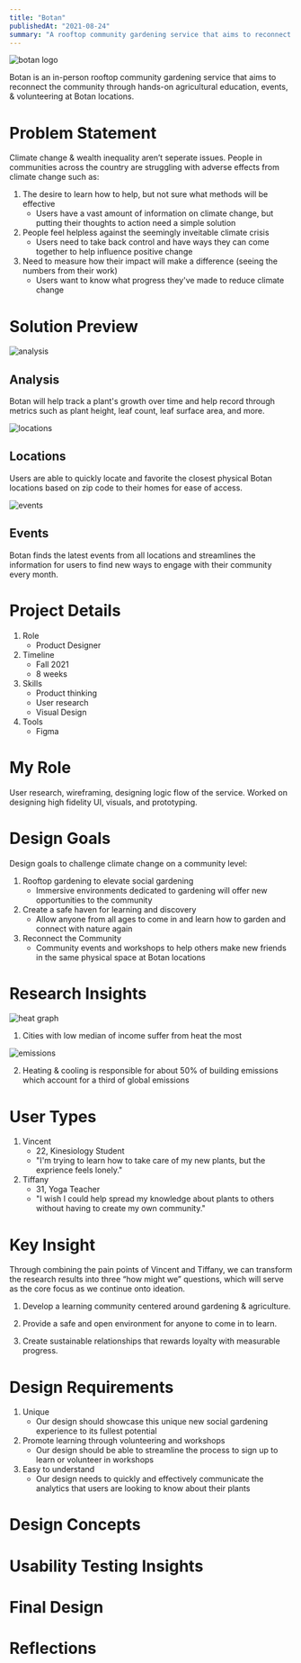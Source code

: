 ```yaml
---
title: "Botan"
publishedAt: "2021-08-24"
summary: "A rooftop community gardening service that aims to reconnect the community through hands-on agricultural education, events, & volunteering."
---
```


![botan logo](https://raw.githubusercontent.com/vector-y/mdx-portfolio/main/public/Botan%20Logo.png)

Botan is an in-person rooftop community gardening service that aims to reconnect the community through hands-on agricultural education, events, & volunteering at Botan locations.

# Problem Statement

Climate change & wealth inequality aren’t seperate issues. People in communities across the country are struggling with adverse effects from climate change such as:

1. The desire to learn how to help, but not sure what methods will be effective
   - Users have a vast amount of information on climate change, but putting their thoughts to action need a simple solution
2. People feel helpless against the seemingly inveitable climate crisis
   - Users need to take back control and have ways they can come together to help influence positive change
3. Need to measure how their impact will make a difference (seeing the numbers from their work)
   - Users want to know what progress they've made to reduce climate change

# Solution Preview

![analysis](https://raw.githubusercontent.com/vector-y/mdx-portfolio/main/public/MacBook%20Pro%2014%20Analysis.png)

## Analysis

Botan will help track a plant's growth over time and help record through metrics such as plant height, leaf count, leaf surface area, and more.

![locations](https://raw.githubusercontent.com/vector-y/mdx-portfolio/main/public/MacBook%20Pro%2014%20Locations.png)

## Locations

Users are able to quickly locate and favorite the closest physical Botan locations based on zip code to their homes for ease of access.

![events](https://raw.githubusercontent.com/vector-y/mdx-portfolio/main/public/MacBook%20Pro%2014%20Events.png)

## Events

Botan finds the latest events from all locations and streamlines the information for users to find new ways to engage with their community every month.

# Project Details

1. Role
   - Product Designer
2. Timeline
   - Fall 2021
   - 8 weeks
3. Skills
   - Product thinking
   - User research
   - Visual Design
4. Tools
   - Figma

# My Role

User research, wireframing, designing logic flow of the service. Worked on designing high fidelity UI, visuals, and prototyping.

# Design Goals

Design goals to challenge climate change on a community level:

1. Rooftop gardening to elevate social gardening
   - Immersive environments dedicated to gardening will offer new opportunities to the community
2. Create a safe haven for learning and discovery
   - Allow anyone from all ages to come in and learn how to garden and connect with nature again
3. Reconnect the Community
   - Community events and workshops to help others make new friends in the same physical space at Botan locations

# Research Insights

![heat graph](https://raw.githubusercontent.com/vector-y/mdx-portfolio/main/public/heat%20data.png)

1. Cities with low median of income suffer from heat the most

![emissions](https://raw.githubusercontent.com/vector-y/mdx-portfolio/main/public/building%20emissions.png)

2. Heating & cooling is responsible for about 50% of building emissions which account for a third of global emissions

# User Types

1. Vincent
   - 22, Kinesiology Student
   - "I'm trying to learn how to take care of my new plants, but the exprience feels lonely."
2. Tiffany
   - 31, Yoga Teacher
   - "I wish I could help spread my knowledge about plants to others without having to create my own community."

# Key Insight

Through combining the pain points of Vincent and Tiffany, we can transform the research results into three “how might we” questions, which will serve as the core focus as we continue onto ideation.

1. Develop a learning community centered around gardening & agriculture.

2. Provide a safe and open environment for anyone to come in to learn.

3. Create sustainable relationships that rewards loyalty with measurable progress.

# Design Requirements

1. Unique
   - Our design should showcase this unique new social gardening experience to its fullest potential
2. Promote learning through volunteering and workshops
   - Our design should be able to streamline the process to sign up to learn or volunteer in workshops
3. Easy to understand
   - Our design needs to quickly and effectively communicate the analytics that users are looking to know about their plants

# Design Concepts

# Usability Testing Insights

# Final Design

# Reflections
